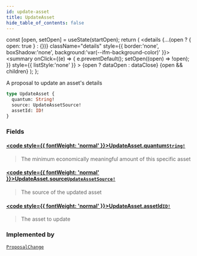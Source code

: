 ```yaml
---
id: update-asset
title: UpdateAsset
hide_table_of_contents: false
---
```







  const [open, setOpen] = useState(startOpen);
  return (
    <details {...(open ? { open: true } : {})} className="details" style={{ border:'none', boxShadow:'none', background:'var(--ifm-background-color)' }}>
      <summary
        onClick={(e) => {
          e.preventDefault();
          setOpen((open) => !open);
        }}
        style={{ listStyle:'none' }}
      >
      {open ? dataOpen : dataClose}
      </summary>
      {open && children}
    </details>
  );
};




A proposal to update an asset's details


```graphql
type UpdateAsset {
  quantum: String!
  source: UpdateAssetSource!
  assetId: ID!
}
```


### Fields

#### [<code style={{ fontWeight: 'normal' }}>UpdateAsset.<b>quantum</b></code>](#)<Bullet />[`String!`](/testnet/api/graphql/scalars/string) <Badge class="secondary" text="non-null"/> <Badge class="secondary" text="scalar"/>
> The minimum economically meaningful amount of this specific asset
> 

#### [<code style={{ fontWeight: 'normal' }}>UpdateAsset.<b>source</b></code>](#)<Bullet />[`UpdateAssetSource!`](/testnet/api/graphql/unions/update-asset-source) <Badge class="secondary" text="non-null"/> <Badge class="secondary" text="union"/>
> The source of the updated asset
> 

#### [<code style={{ fontWeight: 'normal' }}>UpdateAsset.<b>assetId</b></code>](#)<Bullet />[`ID!`](/testnet/api/graphql/scalars/id) <Badge class="secondary" text="non-null"/> <Badge class="secondary" text="scalar"/>
> The asset to update
> 



### Implemented by

[`ProposalChange`](/testnet/api/graphql/unions/proposal-change)  <Badge class="secondary" text="union"/>

